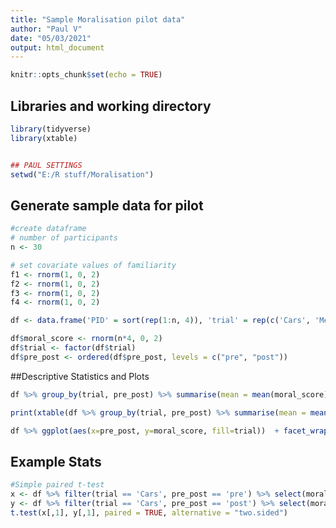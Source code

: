 ```yaml
---
title: "Sample Moralisation pilot data"
author: "Paul V"
date: "05/03/2021"
output: html_document
---
```


```r
knitr::opts_chunk$set(echo = TRUE)
```

## Libraries and working directory
```r
library(tidyverse)
library(xtable)


## PAUL SETTINGS
setwd("E:/R stuff/Moralisation")

```

## Generate sample data for pilot
```r
#create dataframe
# number of participants
n <- 30

# set covariate values of familiarity
f1 <- rnorm(1, 0, 2)
f2 <- rnorm(1, 0, 2)
f3 <- rnorm(1, 0, 2)
f4 <- rnorm(1, 0, 2)

df <- data.frame('PID' = sort(rep(1:n, 4)), 'trial' = rep(c('Cars', 'Meat', 'Plastic', 'e-waste'), n), 'pre_post' = c(rep('pre',n*2), rep('post',n*2)))

df$moral_score <- rnorm(n*4, 0, 2)
df$trial <- factor(df$trial)                                                                                   
df$pre_post <- ordered(df$pre_post, levels = c("pre", "post"))

```
##Descriptive Statistics and Plots
```r
df %>% group_by(trial, pre_post) %>% summarise(mean = mean(moral_score))

print(xtable(df %>% group_by(trial, pre_post) %>% summarise(mean = mean(moral_score))), type="html", file="example.html")

df %>% ggplot(aes(x=pre_post, y=moral_score, fill=trial))  + facet_wrap(df$trial) + geom_boxplot() + ggtitle("Comparison of Moralisation score for each issue before and after video stimulus") + ylab("Moral Score") + xlab("")

```

## Example Stats
```r

#Simple paired t-test
x <- df %>% filter(trial == 'Cars', pre_post == 'pre') %>% select(moral_score)
y <- df %>% filter(trial == 'Cars', pre_post == 'post') %>% select(moral_score)
t.test(x[,1], y[,1], paired = TRUE, alternative = "two.sided")


```
